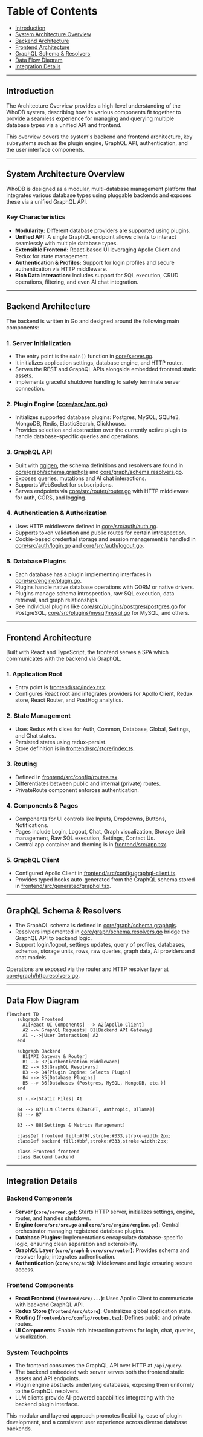 # Table of Contents

- [Introduction](#introduction)
- [System Architecture Overview](#system-architecture-overview)
- [Backend Architecture](#backend-architecture)
- [Frontend Architecture](#frontend-architecture)
- [GraphQL Schema & Resolvers](#graphql-schema--resolvers)
- [Data Flow Diagram](#data-flow-diagram)
- [Integration Details](#integration-details)

---

## Introduction

The Architecture Overview provides a high-level understanding of the WhoDB system, describing how its various components fit together to provide a seamless experience for managing and querying multiple database types via a unified API and frontend.

This overview covers the system's backend and frontend architecture, key subsystems such as the plugin engine, GraphQL API, authentication, and the user interface components.

---

## System Architecture Overview

WhoDB is designed as a modular, multi-database management platform that integrates various database types using pluggable backends and exposes these via a unified GraphQL API.

### Key Characteristics

- **Modularity:** Different database providers are supported using plugins.
- **Unified API:** A single GraphQL endpoint allows clients to interact seamlessly with multiple database types.
- **Extensible Frontend:** React-based UI leveraging Apollo Client and Redux for state management.
- **Authentication & Profiles:** Support for login profiles and secure authentication via HTTP middleware.
- **Rich Data Interaction:** Includes support for SQL execution, CRUD operations, filtering, and even AI chat integration.

---

## Backend Architecture

The backend is written in Go and designed around the following main components:

### 1. Server Initialization
- The entry point is the `main()` function in [core/server.go](/core/server.go).
- It initializes application settings, database engine, and HTTP router.
- Serves the REST and GraphQL APIs alongside embedded frontend static assets.
- Implements graceful shutdown handling to safely terminate server connection.

### 2. Plugin Engine ([core/src/src.go](/core/src/src.go))
- Initializes supported database plugins: Postgres, MySQL, SQLite3, MongoDB, Redis, ElasticSearch, Clickhouse.
- Provides selection and abstraction over the currently active plugin to handle database-specific queries and operations.

### 3. GraphQL API
- Built with [gqlgen](https://gqlgen.com/), the schema definitions and resolvers are found in [core/graph/schema.graphqls](/core/graph/schema.graphqls) and [core/graph/schema.resolvers.go](/core/graph/schema.resolvers.go).
- Exposes queries, mutations and AI chat interactions.
- Supports WebSocket for subscriptions.
- Serves endpoints via [core/src/router/router.go](/core/src/router/router.go) with HTTP middleware for auth, CORS, and logging.

### 4. Authentication & Authorization
- Uses HTTP middleware defined in [core/src/auth/auth.go](/core/src/auth/auth.go).
- Supports token validation and public routes for certain introspection.
- Cookie-based credential storage and session management is handled in [core/src/auth/login.go](/core/src/auth/login.go) and [core/src/auth/logout.go](/core/src/auth/logout.go).

### 5. Database Plugins
- Each database has a plugin implementing interfaces in [core/src/engine/plugin.go](/core/src/engine/plugin.go).
- Plugins handle native database operations with GORM or native drivers.
- Plugins manage schema introspection, raw SQL execution, data retrieval, and graph relationships.
- See individual plugins like [core/src/plugins/postgres/postgres.go](/core/src/plugins/postgres/postgres.go) for PostgreSQL, [core/src/plugins/mysql/mysql.go](/core/src/plugins/mysql/mysql.go) for MySQL, and others.

---

## Frontend Architecture

Built with React and TypeScript, the frontend serves a SPA which communicates with the backend via GraphQL.

### 1. Application Root
- Entry point is [frontend/src/index.tsx](/frontend/src/index.tsx).
- Configures React root and integrates providers for Apollo Client, Redux store, React Router, and PostHog analytics.

### 2. State Management
- Uses Redux with slices for Auth, Common, Database, Global, Settings, and Chat states.
- Persisted states using redux-persist.
- Store definition is in [frontend/src/store/index.ts](/frontend/src/store/index.ts).

### 3. Routing
- Defined in [frontend/src/config/routes.tsx](/frontend/src/config/routes.tsx).
- Differentiates between public and internal (private) routes.
- PrivateRoute component enforces authentication.

### 4. Components & Pages
- Components for UI controls like Inputs, Dropdowns, Buttons, Notifications.
- Pages include Login, Logout, Chat, Graph visualization, Storage Unit management, Raw SQL execution, Settings, Contact Us.
- Central app container and theming is in [frontend/src/app.tsx](/frontend/src/app.tsx).

### 5. GraphQL Client
- Configured Apollo Client in [frontend/src/config/graphql-client.ts](/frontend/src/config/graphql-client.ts).
- Provides typed hooks auto-generated from the GraphQL schema stored in [frontend/src/generated/graphql.tsx](/frontend/src/generated/graphql.tsx).

---

## GraphQL Schema & Resolvers

- The GraphQL schema is defined in [core/graph/schema.graphqls](/core/graph/schema.graphqls).
- Resolvers implemented in [core/graph/schema.resolvers.go](/core/graph/schema.resolvers.go) bridge the GraphQL API to backend logic.
- Support login/logout, settings updates, query of profiles, databases, schemas, storage units, rows, raw queries, graph data, AI providers and chat models.

Operations are exposed via the router and HTTP resolver layer at [core/graph/http.resolvers.go](/core/graph/http.resolvers.go).

---

## Data Flow Diagram

```mermaid
flowchart TD
    subgraph Frontend
      A1[React UI Components] --> A2[Apollo Client]
      A2 -->|GraphQL Requests| B1[Backend API Gateway]
      A1 -.->|User Interaction| A2
    end

    subgraph Backend
      B1[API Gateway & Router]
      B1 --> B2[Authentication Middleware]
      B2 --> B3[GraphQL Resolvers]
      B3 --> B4[Plugin Engine: Selects Plugin]
      B4 --> B5[Database Plugins]
      B5 --> B6[Databases (Postgres, MySQL, MongoDB, etc.)]
    end

    B1 -.->|Static Files| A1

    B4 --> B7[LLM Clients (ChatGPT, Anthropic, Ollama)]
    B3 --> B7

    B3 --> B8[Settings & Metrics Management]

    classDef frontend fill:#f9f,stroke:#333,stroke-width:2px;
    classDef backend fill:#bbf,stroke:#333,stroke-width:2px;

    class Frontend frontend
    class Backend backend
```

---

## Integration Details

### Backend Components
- **Server (`core/server.go`)**: Starts HTTP server, initializes settings, engine, router, and handles shutdown.
- **Engine (`core/src/src.go` and `core/src/engine/engine.go`)**: Central orchestrator managing registered database plugins.
- **Database Plugins**: Implementations encapsulate database-specific logic, ensuring clean separation and extensibility.
- **GraphQL Layer (`core/graph` & `core/src/router`)**: Provides schema and resolver logic; integrates authentication.
- **Authentication (`core/src/auth`)**: Middleware and logic ensuring secure access.

### Frontend Components
- **React Frontend (`frontend/src/...`)**: Uses Apollo Client to communicate with backend GraphQL API.
- **Redux Store (`frontend/src/store`)**: Centralizes global application state.
- **Routing (`frontend/src/config/routes.tsx`)**: Defines public and private routes.
- **UI Components**: Enable rich interaction patterns for login, chat, queries, visualization.

### System Touchpoints
- The frontend consumes the GraphQL API over HTTP at `/api/query`.
- The backend embedded web server serves both the frontend static assets and API endpoints.
- Plugin engine abstracts underlying databases, exposing them uniformly to the GraphQL resolvers.
- LLM clients provide AI-powered capabilities integrating with the backend plugin interface.

This modular and layered approach promotes flexibility, ease of plugin development, and a consistent user experience across diverse database backends.
